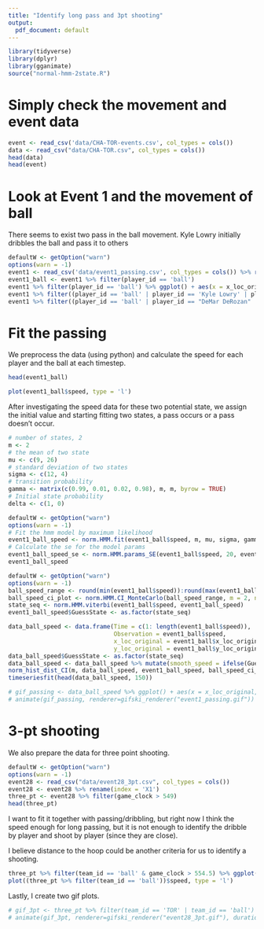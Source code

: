 ```yaml
---
title: "Identify long pass and 3pt shooting"
output: 
  pdf_document: default
---
```


```r
library(tidyverse)
library(dplyr)
library(gganimate)
source("normal-hmm-2state.R")
```

# Simply check the movement and event data

```r
event <- read_csv('data/CHA-TOR-events.csv', col_types = cols())
data <- read_csv("data/CHA-TOR.csv", col_types = cols())
head(data)
head(event)
```

# Look at Event 1 and the movement of ball

There seems to exist two pass in the ball movement. Kyle Lowry initially dribbles the ball and pass it to others

```r
defaultW <- getOption("warn")
options(warn = -1)
event1 <- read_csv('data/event1_passing.csv', col_types = cols()) %>% rename(index = 'X1')
event1_ball <- event1 %>% filter(player_id == 'ball')
event1 %>% filter(player_id == 'ball') %>% ggplot() + aes(x = x_loc_original, y = y_loc_original, color = player_id) %>% geom_point() + xlim(0, 100) + ylim(0, 50) + ggtitle("Movement of the ball")
event1 %>% filter((player_id == 'ball' | player_id == 'Kyle Lowry' | player_id == "DeMar DeRozan") & game_clock > 708.5) %>% ggplot() + aes(x = x_loc_original, y = y_loc_original, color = player_id) %>% geom_point() + xlim(0, 100) + ylim(0, 50) + ggtitle("The first pass and players")
event1 %>% filter((player_id == 'ball' | player_id == "DeMar DeRozan" | player_id == "Luis Scola") & game_clock < 708.5 & game_clock > 706.5) %>% ggplot() + aes(x = x_loc_original, y = y_loc_original, color = player_id) %>% geom_point() + xlim(0, 100) + ylim(0, 50) + ggtitle("The second pass and players")
```

# Fit the passing

We preprocess the data (using python) and calculate the speed for each player and the ball at each timestep.

```r
head(event1_ball)
```

```r
plot(event1_ball$speed, type = 'l')
```

After investigating the speed data for these two potential state, we assign the initial value and starting fitting two states, a pass occurs or a pass doesn't occur.

```r
# number of states, 2
m <- 2
# the mean of two state
mu <- c(9, 26)
# standard deviation of two states
sigma <- c(12, 4)
# transition probability
gamma <- matrix(c(0.99, 0.01, 0.02, 0.98), m, m, byrow = TRUE)
# Initial state probability
delta <- c(1, 0)
```

```r
defaultW <- getOption("warn")
options(warn = -1)
# Fit the hmm model by maximum likelihood
event1_ball_speed <- norm.HMM.fit(event1_ball$speed, m, mu, sigma, gamma, stationary = TRUE)
# Calculate the se for the model params
event1_ball_speed_se <- norm.HMM.params_SE(event1_ball$speed, 20, event1_ball_speed, stationary = TRUE)
event1_ball_speed
```

```r
defaultW <- getOption("warn")
options(warn = -1)
ball_speed_range <- round(min(event1_ball$speed)):round(max(event1_ball$speed))
ball_speed_ci_plot <- norm.HMM.CI_MonteCarlo(ball_speed_range, m = 2, n = length(event1_ball$speed), event1_ball_speed_se)
state_seq <- norm.HMM.viterbi(event1_ball$speed, event1_ball_speed)
event1_ball_speed$GuessState <- as.factor(state_seq)
```

```r
data_ball_speed <- data.frame(Time = c(1: length(event1_ball$speed)),
                              Observation = event1_ball$speed,
                              x_loc_original = event1_ball$x_loc_original,
                              y_loc_original = event1_ball$y_loc_original)
data_ball_speed$GuessState <- as.factor(state_seq)
data_ball_speed <- data_ball_speed %>% mutate(smooth_speed = ifelse(GuessState == 1, 10, 35))
norm_hist_dist_CI(m, data_ball_speed, event1_ball_speed, ball_speed_ci_plot, width = 1)
timeseriesfit(head(data_ball_speed, 150))
```

```r
# gif_passing <- data_ball_speed %>% ggplot() + aes(x = x_loc_original, y = y_loc_original, color = GuessState, size = smooth_speed) + geom_point() + xlim(0, 100) + ylim(0, 50) + transition_time(Time) + ease_aes('linear')
# animate(gif_passing, renderer=gifski_renderer("event1_passing.gif"))
```


# 3-pt shooting

We also prepare the data for three point shooting.

```r
defaultW <- getOption("warn")
options(warn = -1)
event28 <- read_csv("data/event28_3pt.csv", col_types = cols())
event28 <- event28 %>% rename(index = 'X1')
three_pt <- event28 %>% filter(game_clock > 549)
head(three_pt)
```

I want to fit it together with passing/dribbling, but right now I think the speed enough for long passing, but it is not enough to identify the dribble by player and shoot by player (since they are close). 

I believe distance to the hoop could be another criteria for us to identify a shooting.  

```r
three_pt %>% filter(team_id == 'ball' & game_clock > 554.5) %>% ggplot() + aes(x = x_loc_original, y = y_loc_original) %>% geom_point() + xlim(0, 100) + ylim(0, 50)
plot((three_pt %>% filter(team_id == 'ball'))$speed, type = 'l')
```

Lastly, I create two gif plots.

```r
# gif_3pt <- three_pt %>% filter(team_id == 'TOR' | team_id == 'ball') %>% ggplot() + aes(x = x_loc_original, y = y_loc_original, color = player_id, size = speed) + geom_point() + xlim(0, 100) + ylim(0, 50) + transition_time(index) + ease_aes('linear')
# animate(gif_3pt, renderer=gifski_renderer("event28_3pt.gif"), duration = 20)
```








